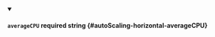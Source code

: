 
<details className="config-field" data-expandable="false" open>
<summary>

#### `averageCPU` <span className="config-field-required" data-required="false">required</span> <span className="config-field-type">string</span> <span className="config-field-default"></span> <span className="config-field-enum"></span> {#autoScaling-horizontal-averageCPU}



</summary>



</details>
